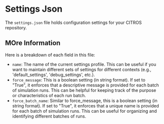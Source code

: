# Settings Json

The `settings.json` file holds configuration settings for your CITROS repository.

## MOre Information
Here is a breakdown of each field in this file:

- `name`: The name of the current settings profile. This can be useful if you want to maintain different sets of settings for different contexts (e.g., 'default_settings', 'debug_settings', etc.).
- `force_message`: This is a boolean setting (in string format). If set to "True", it enforces that a descriptive message is provided for each batch of simulation runs. This can be helpful for keeping track of the purpose or characteristics of each run batch.
- `force_batch_name`: Similar to force_message, this is a boolean setting (in string format). If set to "True", it enforces that a unique name is provided for each batch of simulation runs. This can be useful for organizing and identifying different batches of runs.
